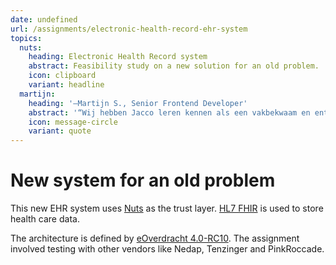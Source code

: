 ```yaml
---
date: undefined
url: /assignments/electronic-health-record-ehr-system
topics:
  nuts:
    heading: Electronic Health Record system
    abstract: Feasibility study on a new solution for an old problem.
    icon: clipboard
    variant: headline
  martijn:
    heading: '―Martijn S., Senior Frontend Developer'
    abstract: '“Wij hebben Jacco leren kennen als een vakbekwaam en enthousiast persoon. Met zijn humor en vaardigheden hebben we hier een mooi product binnen de daarvoor gestelde termijn af kunnen leveren. Als hem al iets vreemds was, heeft hij er geen enkele moeite mee zich ook in deze vaardigheden te verdiepen.”'
    icon: message-circle
    variant: quote
---
```

# New system for an old problem

This new EHR system uses [Nuts](https://nuts.nl/) as the trust layer. [HL7
FHIR](http://fhir.org/) is used to store health care data.

The architecture is defined by [eOverdracht
4.0-RC10](https://informatiestandaarden.nictiz.nl/wiki/vpk:V4.0%5FFHIR%5FeOverdracht).
The assignment involved testing with other vendors like Nedap, Tenzinger and
PinkRoccade.

